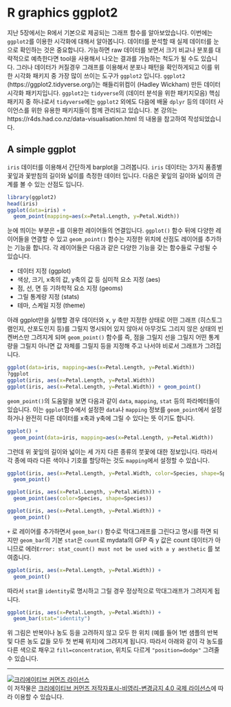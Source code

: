 
# R graphics ggplot2

지난 5장에서는 R에서 기본으로 제공되는 그래프 함수를 알아보았습니다. 이번에는 `ggplot2`를 이용한 시각화에 대해서 알아봅니다. 데이터를 분석할 때 실제 데이터를 눈으로 확인하는 것은 중요합니다. 가능하면 raw 데이터를 보면서 크기 비교나 분포를 대략적으로 예측한다면 tool을 사용해서 나오는 결과를 가늠하는 척도가 될 수도 있습니다. 그러나 데이터가 커질경우 그래프를 이용해서 분포나 패턴을 확인하게되고 이를 위한 시각화 패키지 중 가장  많이 쓰이는 도구가 `ggplot2` 입니다.  `ggplot2` (https://ggplot2.tidyverse.org/)는 해들리위컴이 (Hadley Wickham) 만든 데이터 시각화 패키지입니다. `ggplot2`는 `tidyverse`의 (데이터 분석을 위한 패키지모음) 핵심 패키지 중 하나로서 `tidyverse`에는 `ggplot2` 외에도 다음에 배울 `dplyr` 등의 데이터 사이언스를 위한 유용한 패키지들이 함께 관리되고 있습니다. 본 강의는 https://r4ds.had.co.nz/data-visualisation.html 의 내용을 참고하여 작성되었습니다.  


## A simple ggplot

`iris` 데이터를 이용해서 간단하게 barplot을 그려봅니다. `iris` 데이터는 3가지 품종별 꽃잎과 꽃받침의 길이와 넓이를 측정한 데이터 입니다. 다음은 꽃잎의 길이와 넓이의 관계를 볼 수 있는 산점도 입니다. 

```r
library(ggplot2)
head(iris)
ggplot(data=iris) +
  geom_point(mapping=aes(x=Petal.Length, y=Petal.Width))
```

눈에 띄이는 부분은 `+`를 이용한 레이어들의 연결입니다. `ggplot()` 함수 뒤에 다양한 레이어들을 연결할 수 있고 `geom_point()` 함수는 지정한 위치에 산점도 레이어를 추가하는 기능을 합니다. 각 레이어들은 다음과 같은 다양한 기능을 갖는 함수들로 구성될 수 있습니다. 

* 데이터 지정 (ggplot)
* 색상, 크기, x축의 값, y축의 값 등 심미적 요소 지정 (aes)
* 점, 선, 면 등 기하학적 요소 지정 (geoms)
* 그릴 통계량 지정  (stats)
* 테마, 스케일 지정 (theme)

아래 ggplot만을 실행할 경우 데이터와 x, y 축만 지정한 상태로 어떤 그래프 (히스토그램인지, 산포도인지 등)를 그릴지 명시되어 있지 않아서 아무것도 그리지 않은 상태의 빈 켄버스만 그려지게 되며 `geom_point()` 함수를 즉, 점을 그릴지 선을 그릴지 어떤 통계량을 그릴지 아니면 값 자체를 그릴지 등을 지정해 주고 나서야 비로서 그래프가 그려집니다. 

```r
ggplot(data=iris, mapping=aes(x=Petal.Length, y=Petal.Width))
?ggplot
ggplot(iris, aes(x=Petal.Length, y=Petal.Width))
ggplot(iris, aes(x=Petal.Length, y=Petal.Width)) + geom_point()
```

`geom_point()`의 도움말을 보면 다음과 같이 `data`, `mapping`, `stat` 등의 파라메터들이 있습니다. 이는 `ggplot`함수에서 설정한 `data`나 `mapping` 정보를 `geom_point`에서 설정 하거나 완전히 다른 데이터를 x축과 y축에 그릴 수 있다는 뜻 이기도 합니다.   

```r
ggplot() + 
  geom_point(data=iris, mapping=aes(x=Petal.Length, y=Petal.Width)) 
```

그런데 위 꽃잎의 길이와 넓이는 세 가지 다른 종류의 붓꽃에 대한 정보입니다. 따라서 각 종에 따라 다른 색이나 기호를 할당하는 것도 `mapping`에서 설정할 수 있습니다. 

```r
ggplot(iris, aes(x=Petal.Length, y=Petal.Width, color=Species, shape=Species)) + 
  geom_point()

ggplot(iris, aes(x=Petal.Length, y=Petal.Width)) + 
  geom_point(aes(color=Species, shape=Species))
```


```r
ggplot(iris, aes(x=Petal.Length, y=Petal.Width)) + 
  geom_point() 
```




```+``` 로 레이어를 추가하면서 `geom_bar()` 함수로 막대그래프를 그린다고 명시를 하면 되지만 `geom_bar`의 기본 `stat`은  `count`로 mydata의 GFP 즉 y 값은 count 데이터가 아니므로 에러`Error: stat_count() must not be used with a y aesthetic` 를 보여줍니다. 

```r
ggplot(iris, aes(x=Petal.Length, y=Petal.Width)) +  
  geom_point()
```

따라서 `stat`을 `identity`로 명시하고 그릴 경우 정상적으로 막대그래프가 그려지게 됩니다.

```r
ggplot(iris, aes(x=Petal.Length, y=Petal.Width)) +  
  geom_bar(stat="identity")
```

위 그림은 반복이나 농도 등을 고려하지 않고 모두 한 위치 (예를 들어 1번 샘플의 반복 및 다른 농도 값들 모두 첫 번째 위치)에 그려지게 됩니다. 따라서 아래와 같이 각 농도를 다른 색으로 채우고 ```fill=concentration```, 위치도 다르게 ```"position=dodge"``` 그려줄 수 있습니다.   



---


<a rel="license" href="http://creativecommons.org/licenses/by-nc-nd/4.0/"><img alt="크리에이티브 커먼즈 라이선스" style="border-width:0" src="https://i.creativecommons.org/l/by-nc-nd/4.0/88x31.png" /></a><br />이 저작물은 <a rel="license" href="http://creativecommons.org/licenses/by-nc-nd/4.0/">크리에이티브 커먼즈 저작자표시-비영리-변경금지 4.0 국제 라이선스</a>에 따라 이용할 수 있습니다.

